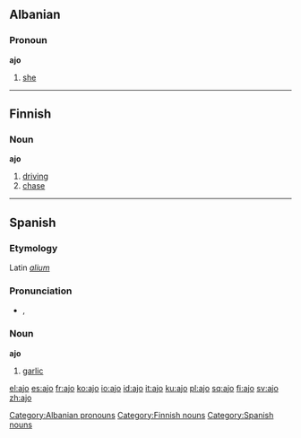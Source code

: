{{see|ajö}}

==Albanian==

===Pronoun===
'''ajo'''

# [[she]]

----

==Finnish==
{{Finnish index|aj}}

===Noun===
'''ajo'''

# [[driving]]
# [[chase]]

----

==Spanish==

===Etymology===
Latin ''[[alium]]''

===Pronunciation===
*{{IPA|/'axo/}}, {{SAMPA|/'axo/}}

===Noun===
'''ajo''' {{m}}

# [[garlic]]

[[Category:Albanian pronouns]]
[[Category:Finnish nouns]]
[[Category:Spanish nouns]]

[[el:ajo]]
[[es:ajo]]
[[fr:ajo]]
[[ko:ajo]]
[[io:ajo]]
[[id:ajo]]
[[it:ajo]]
[[ku:ajo]]
[[pl:ajo]]
[[sq:ajo]]
[[fi:ajo]]
[[sv:ajo]]
[[zh:ajo]]